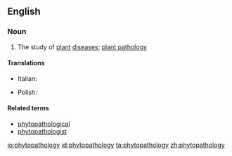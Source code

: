 ==English==

===Noun===
{{wikipedia}}
{{en-noun|-}}

# The study of [[plant]] [[disease]]s; [[plant pathology]]

====Translations====
{{trans-top|study of plant diseases}}
* Italian: {{t-|it|fitopatologia|f}}
{{trans-mid}}
* Polish: {{t-|pl|fitopatologia|f}}
{{trans-bottom}}

====Related terms====
* [[phytopathological]]
* [[phytopathologist]]

[[io:phytopathology]]
[[id:phytopathology]]
[[ta:phytopathology]]
[[zh:phytopathology]]